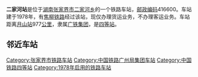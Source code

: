 {{noteTA
|1=zh-cn:始发车次; zh-hk:列車班次;
|2=zh-cn:车次; zh-hk:班次;
}}
{{Infobox China railway station 
|车站名称 = 二家河站
|车站名称拼音 = Erjiahe
|英文名称 = Erjiahe Railway Station
|车站代码 = 44681
|车站地址 = [[湖南|湖南]][[张家界市|张家界市]]
|归属 = [[广铁集团|广铁集团]]
|车站等级 = [[四等站_(中铁)|四等站]]
|线路 = [[焦柳铁路|焦柳铁路]]
}}
'''二家河站'''是位于[[湖南|湖南]][[张家界市|张家界市]][[二家河乡|二家河乡]]的一个铁路车站，[[邮政编码|邮政编码]]416600。车站建于1978年，有[[焦柳铁路|焦柳铁路]]经过该站，现仅办理货运业务，不办理客运业务。车站距离[[月山站|月山站]]977[[公里|公里]]，隶属[[广铁集团|广铁集团]]，是[[四等站_(中铁)|四等站]]。

==邻近车站==
{{start rail box|[[中国铁路|中国铁路]]}}
{{s-inop|[[张家界站|张家界站]]|{{站|月山}}方向}}
{{s-line|[[焦柳铁路|焦柳铁路]]<br />← 7km 二家河站 9km →}}
{{s-inop|[[后坪站|后坪站]]|{{站|柳州}}方向}}
{{end box}}
{{焦柳铁路}}
{{铁路车站小作品}}
{{湖南小作品}}

[[Category:张家界市铁路车站|Category:张家界市铁路车站]]
[[Category:中国铁路广州局集团车站|Category:中国铁路广州局集团车站]]
[[Category:中国铁路四等站|Category:中国铁路四等站]]
[[Category:1978年启用的铁路车站|Category:1978年启用的铁路车站]]